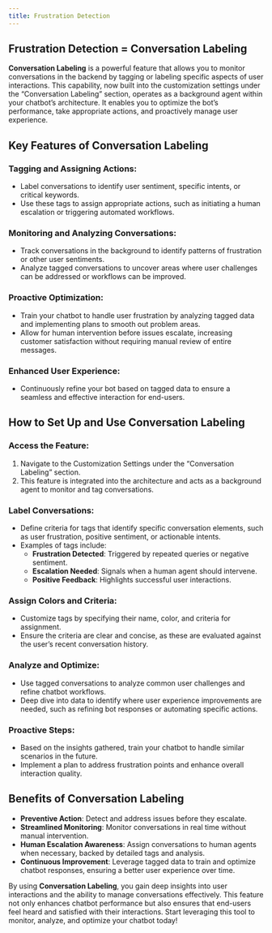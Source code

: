 ```yaml
---
title: Frustration Detection
---
```


## Frustration Detection = Conversation Labeling

**Conversation Labeling** is a powerful feature that allows you to monitor conversations in the backend by tagging or labeling specific aspects of user interactions. This capability, now built into the customization settings under the “Conversation Labeling” section, operates as a background agent within your chatbot’s architecture. It enables you to optimize the bot’s performance, take appropriate actions, and proactively manage user experience.

## Key Features of Conversation Labeling

### Tagging and Assigning Actions:
- Label conversations to identify user sentiment, specific intents, or critical keywords.
- Use these tags to assign appropriate actions, such as initiating a human escalation or triggering automated workflows.

### Monitoring and Analyzing Conversations:
- Track conversations in the background to identify patterns of frustration or other user sentiments.
- Analyze tagged conversations to uncover areas where user challenges can be addressed or workflows can be improved.

### Proactive Optimization:
- Train your chatbot to handle user frustration by analyzing tagged data and implementing plans to smooth out problem areas.
- Allow for human intervention before issues escalate, increasing customer satisfaction without requiring manual review of entire messages.

### Enhanced User Experience:
- Continuously refine your bot based on tagged data to ensure a seamless and effective interaction for end-users.

## How to Set Up and Use Conversation Labeling

### Access the Feature:
1. Navigate to the Customization Settings under the “Conversation Labeling” section.
2. This feature is integrated into the architecture and acts as a background agent to monitor and tag conversations.

### Label Conversations:
- Define criteria for tags that identify specific conversation elements, such as user frustration, positive sentiment, or actionable intents.
- Examples of tags include:
  - **Frustration Detected**: Triggered by repeated queries or negative sentiment.
  - **Escalation Needed**: Signals when a human agent should intervene.
  - **Positive Feedback**: Highlights successful user interactions.

### Assign Colors and Criteria:
- Customize tags by specifying their name, color, and criteria for assignment.
- Ensure the criteria are clear and concise, as these are evaluated against the user’s recent conversation history.

### Analyze and Optimize:
- Use tagged conversations to analyze common user challenges and refine chatbot workflows.
- Deep dive into data to identify where user experience improvements are needed, such as refining bot responses or automating specific actions.

### Proactive Steps:
- Based on the insights gathered, train your chatbot to handle similar scenarios in the future.
- Implement a plan to address frustration points and enhance overall interaction quality.

## Benefits of Conversation Labeling

- **Preventive Action**: Detect and address issues before they escalate.
- **Streamlined Monitoring**: Monitor conversations in real time without manual intervention.
- **Human Escalation Awareness**: Assign conversations to human agents when necessary, backed by detailed tags and analysis.
- **Continuous Improvement**: Leverage tagged data to train and optimize chatbot responses, ensuring a better user experience over time.

By using **Conversation Labeling**, you gain deep insights into user interactions and the ability to manage conversations effectively. This feature not only enhances chatbot performance but also ensures that end-users feel heard and satisfied with their interactions. Start leveraging this tool to monitor, analyze, and optimize your chatbot today!
